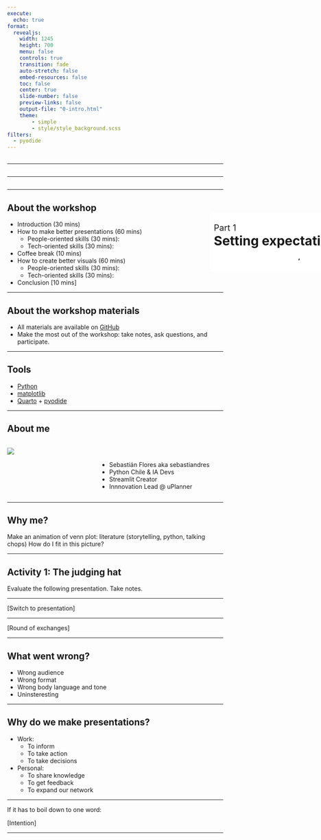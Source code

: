 ```yaml
---
execute:
  echo: true
format:
  revealjs:
    width: 1245
    height: 700
    menu: false
    controls: true
    transition: fade
    auto-stretch: false
    embed-resources: false
    toc: false
    center: true
    slide-number: false
    preview-links: false
    output-file: "0-intro.html"
    theme:
        - simple
        - style/style_background.scss
filters:
  - pyodide
---
```


## { .custom-title }

&#32; 

---

## { .custom-title }
::: {style="position: absolute; left: 700px; top: 550px; width:2000px; background-color: #ffffff; padding: 10px; border-radius: 5px;"}
[Tools, Tips, and Tricks to create and deliver better presentations]{style="font-size: 20px; margin: 0px;"} <br>
[Python and storytelling to the rescue]{style="font-size: 30px; font-weight: bold; margin: 0px"} <br>
[Sebastián Flores, EuroPyCon 2025]{style="font-size: 25px;"}
:::

---

## { .custom-title }
::: {style="position: absolute; left: 700px; top: 550px; width:2000px; background-color: #ffffff; padding: 10px; border-radius: 5px;"}
[Part 1]{style="font-size: 20px; margin: 0px;"} <br>
[Setting expectations]{style="font-size: 30px; font-weight: bold; margin: 0px"} <br>
:::

---


## About the workshop

* Introduction (30 mins)
* How to make better presentations (60 mins)
  * People-oriented skills (30 mins): 
  * Tech-oriented skills (30 mins):
* Coffee break (10 mins)
* How to create better visuals (60 mins)
  * People-oriented skills (30 mins):
  * Tech-oriented skills (30 mins):
* Conclusion [10 mins]

---

## About the workshop materials

- All materials are available on [GitHub](https://github.com/sebastiandres/workshop-better-presentations)
- Make the most out of the workshop: take notes, ask questions, and participate.

---

## Tools

- [Python](https://www.python.org/)
- [matplotlib](https://matplotlib.org/)
- [Quarto](https://quarto.org/) + [pyodide](https://pyodide.org/)

---

## About me
::: columns
::: {.column width="40%"}
![](images/seba_avatar_gmail.png){fig-align="center"}
:::
::: {.column width="60%"}
&#32;<br>

* Sebastián Flores aka sebastiandres
* Python Chile & IA Devs
* Streamlit Creator
* Innnovation Lead @ uPlanner
:::
:::

---

## Why me?

::: notes
Make an animation of venn plot: literature (storytelling, python, talking chops)
How do I fit in this picture?
:::

---

## Activity 1: The judging hat

Evaluate the following presentation.
Take notes. 

---

[Switch to presentation]

---

[Round of exchanges]

---

## What went wrong?

* Wrong audience
* Wrong format
* Wrong body language and tone
* Uninsteresting

---

## Why do we make presentations?

- Work: 
  - To inform
  - To take action
  - To take decisions
- Personal:
  - To share knowledge
  - To get feedback
  - To expand our network

---

If it has to boil down to one word:

[Intention]

---
